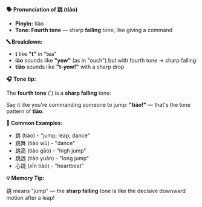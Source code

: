**🗣️ Pronunciation of 跳 (tiào)**

- **Pinyin:** tiào
- **Tone: Fourth tone** — sharp **falling** tone, like giving a command

**🔤 Breakdown:**

- **t** like **"t"** in "tea"
- **iào** sounds like **"yow"** (as in "ouch") but with fourth tone → sharp falling
- **tiào** sounds like **"t-yow!"** with a sharp drop

**🎧 Tone tip:**

The **fourth tone** (`) is a **sharp falling** tone:

Say it like you're commanding someone to jump: **"tiào!"** — that's the tone pattern of **tiào**.

**📝 Common Examples:**

- 跳 (tiào) - "jump; leap; dance"
- 跳舞 (tiào wǔ) - "dance"
- 跳高 (tiào gāo) - "high jump"
- 跳远 (tiào yuǎn) - "long jump"
- 心跳 (xīn tiào) - "heartbeat"

**💡 Memory Tip:**

跳 means "jump" — the **sharp falling** tone is like the decisive downward motion after a leap!